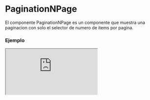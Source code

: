 
# PaginationNPage

El componente PaginationNPage es un componente que muestra una paginacion con solo el selector de numero de items por pagina.

### Ejemplo

<Iframe src="https://fenextjs-component-storybook.vercel.app/iframe.html?args=&id=pagination-paginationnpage--index&viewMode=story" />

### Importacion

Para importar el componente PaginationNPage, se puede hacer desde fenextjs o fenextjs-component

```tsx copy
import {
  PaginationNPage,
  PaginationNPageProps,
} from "fenextjs/cjs/component/Pagination/PaginationNPage";
```

o

```tsx copy
import {
  PaginationNPage,
  PaginationNPageProps,
} from "fenextjs-component/cjs/Pagination/PaginationNPage";
```

### Parametros

| Parametro     |                 Tipo                  | Requerido | Default | Descripcion                                                                       |
| ------------- | :-----------------------------------: | :-------: | :-----: | :-------------------------------------------------------------------------------- |
| \_t           |               `string`                |    No     |         | Propiedad de internacionalización.                                                |
| listNpage     |   `InputSelectBaseProps['options']`   |    No     |         | Lista de opciones para seleccionar el número de páginas.                          |
| onChangeNPage |  `InputSelectBaseProps['onChange']`   |    No     |         | Función de devolución de llamada cuando cambia el número de páginas seleccionado. |
| value         |    `InputSelectBaseProps['value']`    |    No     |         | Valor seleccionado actualmente del número de páginas.                             |
| disabled      |  `InputSelectBaseProps['disabled']`   |    No     |         | Indica si el componente está deshabilitado.                                       |
| className     |  `InputSelectBaseProps['className']`  |    No     |         | Clase personalizada para el componente.                                           |
| placeholder   | `InputSelectBaseProps['placeholder']` |    No     |         | Texto de marcador de posición para el componente.                                 |

### Storybook

Para ver el storybook del componente lo puede hacer con este [link](https://fenextjs-component-storybook.vercel.app/?path=/story/pagination-paginationnpage--index)

### Usos

- Uso básico del componente PaginationNPage

```tsx copy
<PaginationNPage />
```
